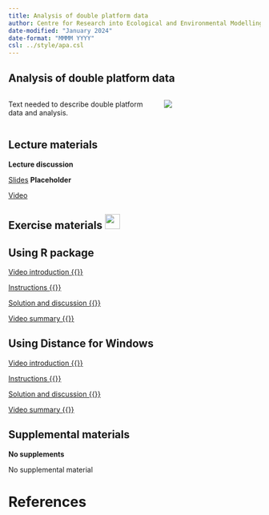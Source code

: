 ```yaml
---
title: Analysis of double platform data
author: Centre for Research into Ecological and Environmental Modelling <br> **University of St Andrews**
date-modified: "January 2024"
date-format: "MMMM YYYY"
csl: ../style/apa.csl
---
```


## Analysis of double platform data

::: columns

::: {.column width="60%"}
Text needed to describe double platform data and analysis.
:::

::: {.column width="40%"}
![](points-unsplash.jpg)

:::

:::

## Lecture materials
::: slide-deck
**Lecture discussion**


::: slides
[Slides](Mod5-2023-points.pdf) **Placeholder**
:::


::: video
[Video](https://youtu.be/A_NRZqWEhXs)
:::
:::

## Exercise materials ![](../style/icons/application-exercise.png){height=30}

::::: {.panel-tabset .nav-pills}


## Using R package

::: video
[Video introduction  {{<fa brands r-project>}} ](https://youtu.be/6GGDkGzKZt4)
:::

::: instructions
[Instructions  {{<fa brands r-project>}}](R-prac/Pr11-instructions-R.qmd)
:::

::: instructions
[Solution and discussion  {{<fa brands r-project>}}](DistWin-prac/Pr11-solution-DistWin.qmd)
:::

::: video
[Video summary  {{<fa brands r-project>}}](https://youtu.be/HiVKN8MuQHU)
:::

## Using Distance for Windows

::: video
[Video introduction  {{<fa brands windows>}}](https://youtu.be/xSXRnWysgEw)
:::

::: instructions
[Instructions  {{<fa brands windows>}}](DistWin-prac/Pr11-instructions-DistWin.qmd)
:::

::: instructions
[Solution and discussion  {{<fa brands windows>}}](DistWin-prac/Pr11-solution-DistWin.qmd)
:::

::: video
[Video summary  {{<fa brands windows>}}](https://youtu.be/w9_vjoniXTY)
:::

:::::


## Supplemental materials
::: homework
**No supplements**

::: instructions
No supplemental material
:::
:::

# References